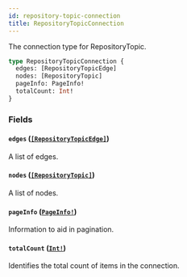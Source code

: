 ```yaml
---
id: repository-topic-connection
title: RepositoryTopicConnection
---
```


The connection type for RepositoryTopic.

```graphql
type RepositoryTopicConnection {
  edges: [RepositoryTopicEdge]
  nodes: [RepositoryTopic]
  pageInfo: PageInfo!
  totalCount: Int!
}
```

### Fields

#### `edges` ([`[RepositoryTopicEdge]`](/docs/api/objects/repository-topic-edge))

A list of edges.

#### `nodes` ([`[RepositoryTopic]`](/docs/api/objects/repository-topic))

A list of nodes.

#### `pageInfo` ([`PageInfo!`](/docs/api/objects/page-info))

Information to aid in pagination.

#### `totalCount` ([`Int!`](/docs/api/scalars/int))

Identifies the total count of items in the connection.

